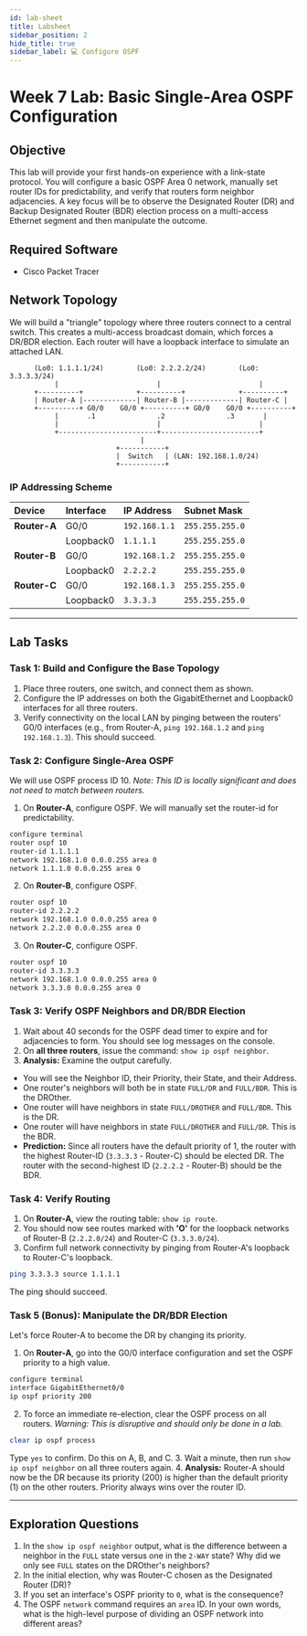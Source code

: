```yaml
---
id: lab-sheet
title: Labsheet
sidebar_position: 2
hide_title: true
sidebar_label: 💻 Configure OSPF
---
```


<ModuleBanner />

# Week 7 Lab: Basic Single-Area OSPF Configuration

## Objective

This lab will provide your first hands-on experience with a link-state protocol. You will configure a basic OSPF Area 0 network, manually set router IDs for predictability, and verify that routers form neighbor adjacencies. A key focus will be to observe the Designated Router (DR) and Backup Designated Router (BDR) election process on a multi-access Ethernet segment and then manipulate the outcome.

## Required Software

-   Cisco Packet Tracer

## Network Topology

We will build a "triangle" topology where three routers connect to a central switch. This creates a multi-access broadcast domain, which forces a DR/BDR election. Each router will have a loopback interface to simulate an attached LAN.

```text
      (Lo0: 1.1.1.1/24)        (Lo0: 2.2.2.2/24)        (Lo0: 3.3.3.3/24)
           |                        |                        |
      +----------+             +----------+             +----------+
      | Router-A |-------------| Router-B |-------------| Router-C |
      +----------+ G0/0    G0/0 +----------+ G0/0    G0/0 +----------+
           |       .1               .2               .3       |
           |                        |                        |
           +------------------------+------------------------+
                                |
                          +-----------+
                          |  Switch   | (LAN: 192.168.1.0/24)
                          +-----------+
```

### IP Addressing Scheme

| Device | Interface | IP Address | Subnet Mask |
| :--- | :--- | :--- | :--- |
| **Router-A** | G0/0 | `192.168.1.1` | `255.255.255.0` |
| | Loopback0 | `1.1.1.1` | `255.255.255.0` |
| **Router-B** | G0/0 | `192.168.1.2` | `255.255.255.0` |
| | Loopback0 | `2.2.2.2` | `255.255.255.0` |
| **Router-C** | G0/0 | `192.168.1.3` | `255.255.255.0` |
| | Loopback0 | `3.3.3.3` | `255.255.255.0` |

---

## Lab Tasks

### Task 1: Build and Configure the Base Topology

1.  Place three routers, one switch, and connect them as shown.
2.  Configure the IP addresses on both the GigabitEthernet and Loopback0 interfaces for all three routers.
3.  Verify connectivity on the local LAN by pinging between the routers' G0/0 interfaces (e.g., from Router-A, `ping 192.168.1.2` and `ping 192.168.1.3`). This should succeed.

### Task 2: Configure Single-Area OSPF

We will use OSPF process ID 10. *Note: This ID is locally significant and does not need to match between routers.*

1.  On **Router-A**, configure OSPF. We will manually set the router-id for predictability.
```bash
configure terminal
router ospf 10
router-id 1.1.1.1
network 192.168.1.0 0.0.0.255 area 0
network 1.1.1.0 0.0.0.255 area 0
```
2.  On **Router-B**, configure OSPF.
```bash
router ospf 10
router-id 2.2.2.2
network 192.168.1.0 0.0.0.255 area 0
network 2.2.2.0 0.0.0.255 area 0
```
3.  On **Router-C**, configure OSPF.
```bash
router ospf 10
router-id 3.3.3.3
network 192.168.1.0 0.0.0.255 area 0
network 3.3.3.0 0.0.0.255 area 0
```

### Task 3: Verify OSPF Neighbors and DR/BDR Election

1.  Wait about 40 seconds for the OSPF dead timer to expire and for adjacencies to form. You should see log messages on the console.
2.  On **all three routers**, issue the command: `show ip ospf neighbor`.
3.  **Analysis:** Examine the output carefully.
-   You will see the Neighbor ID, their Priority, their State, and their Address.
-   One router's neighbors will both be in state `FULL/DR` and `FULL/BDR`. This is the DROther.
-   One router will have neighbors in state `FULL/DROTHER` and `FULL/BDR`. This is the DR.
-   One router will have neighbors in state `FULL/DROTHER` and `FULL/DR`. This is the BDR.
-   **Prediction:** Since all routers have the default priority of 1, the router with the highest Router-ID (`3.3.3.3` - Router-C) should be elected DR. The router with the second-highest ID (`2.2.2.2` - Router-B) should be the BDR.

### Task 4: Verify Routing

1.  On **Router-A**, view the routing table: `show ip route`.
2.  You should now see routes marked with **'O'** for the loopback networks of Router-B (`2.2.2.0/24`) and Router-C (`3.3.3.0/24`).
3.  Confirm full network connectivity by pinging from Router-A's loopback to Router-C's loopback.
```bash
ping 3.3.3.3 source 1.1.1.1
```
The ping should succeed.

### Task 5 (Bonus): Manipulate the DR/BDR Election

Let's force Router-A to become the DR by changing its priority.

1.  On **Router-A**, go into the G0/0 interface configuration and set the OSPF priority to a high value.
```bash
configure terminal
interface GigabitEthernet0/0
ip ospf priority 200
```
2.  To force an immediate re-election, clear the OSPF process on all routers. *Warning: This is disruptive and should only be done in a lab.*
```bash
clear ip ospf process
```
Type `yes` to confirm. Do this on A, B, and C.
3.  Wait a minute, then run `show ip ospf neighbor` on all three routers again.
4.  **Analysis:** Router-A should now be the DR because its priority (200) is higher than the default priority (1) on the other routers. Priority always wins over the router ID.

---

## Exploration Questions

1.  In the `show ip ospf neighbor` output, what is the difference between a neighbor in the `FULL` state versus one in the `2-WAY` state? Why did we only see `FULL` states on the DROther's neighbors?
2.  In the initial election, why was Router-C chosen as the Designated Router (DR)?
3.  If you set an interface's OSPF priority to `0`, what is the consequence?
4.  The OSPF `network` command requires an `area` ID. In your own words, what is the high-level purpose of dividing an OSPF network into different areas?
